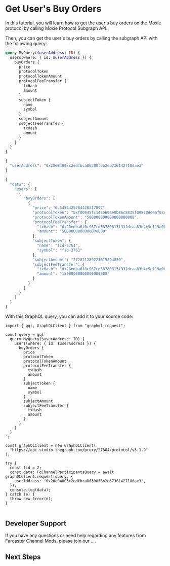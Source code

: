 
# Get User's Buy Orders

In this tutorial, you will learn how to get the user's buy orders on the Moxie protocol by calling Moxie Protocol Subgraph API.

<PreRequisites />

<InstallDependencies />

Then, you can get the user's buy orders by calling the subgraph API with the following query:

<Tabs>
<TabItem value="query" label="Query">

```graphql
query MyQuery($userAddress: ID) {
  users(where: { id: $userAddress }) {
    buyOrders {
      price
      protocolToken
      protocolTokenAmount
      protocolFeeTransfer {
        txHash
        amount
      }
      subjectToken {
        name
        symbol
      }
      subjectAmount
      subjectFeeTransfer {
        txHash
        amount
      }
    }
  }
}
```

</TabItem>
<TabItem value="variable" label="Variable">

```jsx
{
  "userAddress": "0x20e04003c2edfbca86300f6b2e6736142718dae3"
}
```

</TabItem>
<TabItem value="response" label="Response">

```jsx
{
  "data": {
    "users": [
      {
        "buyOrders": [
          {
            "price": "0.5456425784420317897",
            "protocolToken": "0xf80945fc1436b0ae8b86c8835f09870deeaf03d5",
            "protocolTokenAmount": "500000000000000000000",
            "protocolFeeTransfer": {
              "txHash": "0x26edba6f0c967cd58780813f332dcaa83b4e5e119a08cb6b43f4fb0bd60b0abc",
              "amount": "5000000000000000000"
            },
            "subjectToken": {
              "name": "fid-3761",
              "symbol": "fid-3761"
            },
            "subjectAmount": "272821289221015894850",
            "subjectFeeTransfer": {
              "txHash": "0x26edba6f0c967cd58780813f332dcaa83b4e5e119a08cb6b43f4fb0bd60b0abc",
              "amount": "15000000000000000000"
            }
          }
        ]
      }
    ]
  }
}
```

</TabItem>
</Tabs>

With this GraphQL query, you can add it to your source code:

<Tabs>
<TabItem value="grapqhl_ts" label="graphql (TS)">

```tsx
import { gql, GraphQLClient } from "graphql-request";

const query = gql`
  query MyQuery($userAddress: ID) {
    users(where: { id: $userAddress }) {
      buyOrders {
        price
        protocolToken
        protocolTokenAmount
        protocolFeeTransfer {
          txHash
          amount
        }
        subjectToken {
          name
          symbol
        }
        subjectAmount
        subjectFeeTransfer {
          txHash
          amount
        }
      }
    }
  }
`;

const graphQLClient = new GraphQLClient(
  "https://api.studio.thegraph.com/proxy/27864/protocol/v3.1.9"
);

try {
  const fid = 2;
  const data: FcChannelParticipantsQuery = await graphQLClient.request(query, {
    userAddress: "0x20e04003c2edfbca86300f6b2e6736142718dae3",
  });
  console.log(data);
} catch (e) {
  throw new Error(e);
}
```

</TabItem>
<TabItem value="graphql_js" label="graphql (JS)">

```jsx

```

</TabItem>
</Tabs>

## Developer Support

If you have any questions or need help regarding any features from Farcaster Channel Mods, please join our ....

## Next Steps
